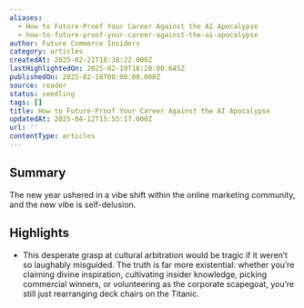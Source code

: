 ```yaml
---
aliases:
  - How to Future-Proof Your Career Against the AI Apocalypse
  - how-to-future-proof-your-career-against-the-ai-apocalypse
author: Future Commerce Insiders
category: articles
createdAt: 2025-02-21T18:38:22.000Z
lastHighlightedOn: 2025-02-19T18:20:00.645Z
publishedOn: 2025-02-18T00:00:00.000Z
source: reader
status: seedling
tags: []
title: How to Future-Proof Your Career Against the AI Apocalypse
updatedAt: 2025-04-12T15:55:17.000Z
url: ''
contentType: articles
---
```

## Summary

The new year ushered in a vibe shift within the online marketing community, and the new vibe is self-delusion.

## Highlights

- This desperate grasp at cultural arbitration would be tragic if it weren’t so laughably misguided. The truth is far more existential: whether you’re claiming divine inspiration, cultivating insider knowledge, picking commercial winners, or volunteering as the corporate scapegoat, you’re still just rearranging deck chairs on the Titanic.
